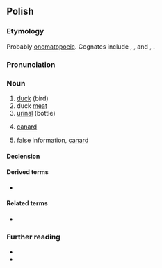 {{also|Kaczka|kaczką}}
==Polish==
{{wp|lang=pl}}

===Etymology===
Probably [[onomatopoeic]]. Cognates include {{cog|cs|kachna}}, {{l|cs|kačka}}, and {{cog|sk|kačka}}, {{l|sk|kačica}}.

===Pronunciation===
{{pl-p|a=Pl-kaczka.ogg}}

===Noun===
{{pl-noun|f|dim=kaczuszka}}

# [[duck]] (bird)
# duck [[meat]]
# [[urinal]] (bottle)
# {{lb|pl|aeronautics}} [[canard]]
# {{lb|pl|colloquial}} false information, [[canard]]

====Declension====
{{pl-decl-noun-f}}

====Derived terms====
* {{l|pl|kaczka dziennikarska}}

====Related terms====
* {{qualifier|adjective}} {{l|pl|kaczy}}

===Further reading===
* {{R:pl:WSJP}}
* {{R:pl:PWN}}

{{C|pl|Containers|Ducks|Meats}}